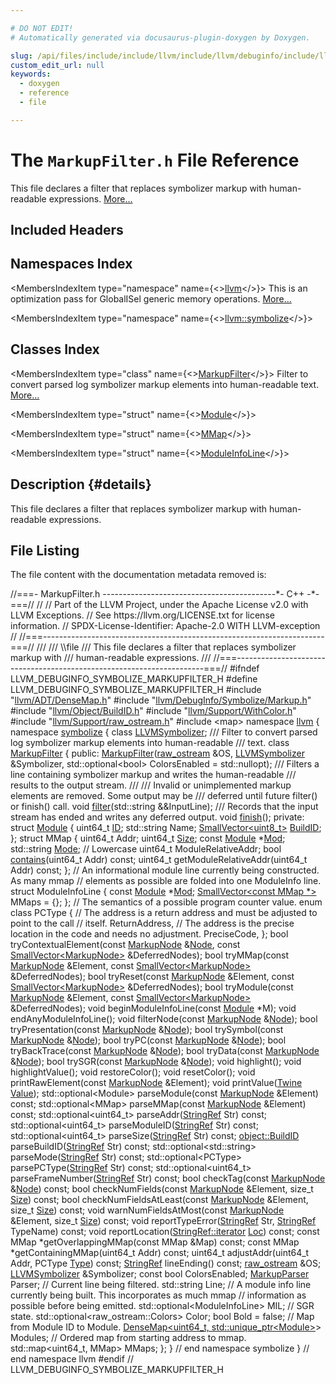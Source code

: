 ```yaml
---

# DO NOT EDIT!
# Automatically generated via docusaurus-plugin-doxygen by Doxygen.

slug: /api/files/include/include/llvm/include/llvm/debuginfo/include/llvm/debuginfo/symbolize/markupfilter-h
custom_edit_url: null
keywords:
  - doxygen
  - reference
  - file

---
```





# The `MarkupFilter.h` File Reference

<DoxygenPage pluginConfig={pluginConfig}>

This file declares a filter that replaces symbolizer markup with human-readable expressions. <a href="#details">More...</a>

## Included Headers

<IncludesList>
<IncludesListItem
  filePath="llvm/ADT/DenseMap.h"
  permalink="/docs/api/files/include/include/llvm/include/llvm/adt/densemap-h"
  isLocal="true" />
<IncludesListItem
  filePath="llvm/DebugInfo/Symbolize/Markup.h"
  permalink="/docs/api/files/include/include/llvm/include/llvm/debuginfo/include/llvm/debuginfo/symbolize/markup-h"
  isLocal="true" />
<IncludesListItem
  filePath="llvm/Object/BuildID.h"
  permalink="/docs/api/files/include/include/llvm/include/llvm/object/buildid-h"
  isLocal="true" />
<IncludesListItem
  filePath="llvm/Support/WithColor.h"
  permalink="/docs/api/files/include/include/llvm/include/llvm/support/withcolor-h"
  isLocal="true" />
<IncludesListItem
  filePath="llvm/Support/raw_ostream.h"
  permalink="/docs/api/files/include/include/llvm/include/llvm/support/raw-ostream-h"
  isLocal="true" />
<IncludesListItem
  filePath="map"
  permalink=""
  isLocal="false" />
</IncludesList>

## Namespaces Index

<MembersIndex>

<MembersIndexItem
  type="namespace"
  name={<><a href="/docs/api/namespaces/llvm">llvm</a></>}>
This is an optimization pass for GlobalISel generic memory operations. <a href="/docs/api/namespaces/llvm/#details">More...</a>
</MembersIndexItem>

<MembersIndexItem
  type="namespace"
  name={<><a href="/docs/api/namespaces/llvm/symbolize">llvm::symbolize</a></>}>
</MembersIndexItem>

</MembersIndex>

## Classes Index

<MembersIndex>

<MembersIndexItem
  type="class"
  name={<><a href="/docs/api/classes/llvm/symbolize/markupfilter">MarkupFilter</a></>}>
Filter to convert parsed log symbolizer markup elements into human-readable text. <a href="/docs/api/classes/llvm/symbolize/markupfilter/#details">More...</a>
</MembersIndexItem>

<MembersIndexItem
  type="struct"
  name={<><a href="/docs/api/structs/llvm/symbolize/markupfilter/module">Module</a></>}>
</MembersIndexItem>

<MembersIndexItem
  type="struct"
  name={<><a href="/docs/api/structs/llvm/symbolize/markupfilter/mmap">MMap</a></>}>
</MembersIndexItem>

<MembersIndexItem
  type="struct"
  name={<><a href="/docs/api/structs/llvm/symbolize/markupfilter/moduleinfoline">ModuleInfoLine</a></>}>
</MembersIndexItem>

</MembersIndex>

## Description {#details}

This file declares a filter that replaces symbolizer markup with human-readable expressions.

## File Listing

The file content with the documentation metadata removed is:

<ProgramListing>

<Link id="l00001" /><CodeLine lineNumber="1"><Highlight kind="comment">//===- MarkupFilter.h -------------------------------------------&#42;- C++ -&#42;-===//</Highlight><Highlight kind="normal"></Highlight></CodeLine>
<Link id="l00002" /><CodeLine lineNumber="2"><Highlight kind="normal"></Highlight><Highlight kind="comment">//</Highlight><Highlight kind="normal"></Highlight></CodeLine>
<Link id="l00003" /><CodeLine lineNumber="3"><Highlight kind="normal"></Highlight><Highlight kind="comment">// Part of the LLVM Project, under the Apache License v2.0 with LLVM Exceptions.</Highlight><Highlight kind="normal"></Highlight></CodeLine>
<Link id="l00004" /><CodeLine lineNumber="4"><Highlight kind="normal"></Highlight><Highlight kind="comment">// See https://llvm.org/LICENSE.txt for license information.</Highlight><Highlight kind="normal"></Highlight></CodeLine>
<Link id="l00005" /><CodeLine lineNumber="5"><Highlight kind="normal"></Highlight><Highlight kind="comment">// SPDX-License-Identifier: Apache-2.0 WITH LLVM-exception</Highlight><Highlight kind="normal"></Highlight></CodeLine>
<Link id="l00006" /><CodeLine lineNumber="6"><Highlight kind="normal"></Highlight><Highlight kind="comment">//</Highlight><Highlight kind="normal"></Highlight></CodeLine>
<Link id="l00007" /><CodeLine lineNumber="7"><Highlight kind="normal"></Highlight><Highlight kind="comment">//===----------------------------------------------------------------------===//</Highlight><Highlight kind="comment"></Highlight></CodeLine>
<Link id="l00008" /><CodeLine lineNumber="8"><Highlight kind="comment">///</Highlight></CodeLine>
<Link id="l00009" /><CodeLine lineNumber="9"><Highlight kind="comment">/// \\file</Highlight></CodeLine>
<Link id="l00010" /><CodeLine lineNumber="10"><Highlight kind="comment">/// This file declares a filter that replaces symbolizer markup with</Highlight></CodeLine>
<Link id="l00011" /><CodeLine lineNumber="11"><Highlight kind="comment">/// human-readable expressions.</Highlight></CodeLine>
<Link id="l00012" /><CodeLine lineNumber="12"><Highlight kind="comment">///</Highlight><Highlight kind="normal"></Highlight></CodeLine>
<Link id="l00013" /><CodeLine lineNumber="13"><Highlight kind="normal"></Highlight><Highlight kind="comment">//===----------------------------------------------------------------------===//</Highlight><Highlight kind="normal"></Highlight></CodeLine>
<Link id="l00014" /><CodeLine lineNumber="14"><Highlight kind="normal"></Highlight></CodeLine>
<Link id="l00015" /><CodeLine lineNumber="15"><Highlight kind="normal"></Highlight><Highlight kind="preprocessor">#ifndef LLVM&#95;DEBUGINFO&#95;SYMBOLIZE&#95;MARKUPFILTER&#95;H</Highlight><Highlight kind="normal"></Highlight></CodeLine>
<Link id="l00016" /><CodeLine lineNumber="16"><Highlight kind="normal"></Highlight><Highlight kind="preprocessor">#define LLVM&#95;DEBUGINFO&#95;SYMBOLIZE&#95;MARKUPFILTER&#95;H</Highlight><Highlight kind="normal"></Highlight></CodeLine>
<Link id="l00017" /><CodeLine lineNumber="17"><Highlight kind="normal"></Highlight></CodeLine>
<Link id="l00018" /><CodeLine lineNumber="18"><Highlight kind="normal"></Highlight><Highlight kind="preprocessor">#include &quot;<a href="/docs/api/files/include/include/llvm/include/llvm/adt/densemap-h">llvm/ADT/DenseMap.h</a>&quot;</Highlight><Highlight kind="normal"></Highlight></CodeLine>
<Link id="l00019" /><CodeLine lineNumber="19"><Highlight kind="normal"></Highlight><Highlight kind="preprocessor">#include &quot;<a href="/docs/api/files/include/include/llvm/include/llvm/debuginfo/include/llvm/debuginfo/symbolize/markup-h">llvm/DebugInfo/Symbolize/Markup.h</a>&quot;</Highlight><Highlight kind="normal"></Highlight></CodeLine>
<Link id="l00020" /><CodeLine lineNumber="20"><Highlight kind="normal"></Highlight><Highlight kind="preprocessor">#include &quot;<a href="/docs/api/files/include/include/llvm/include/llvm/object/buildid-h">llvm/Object/BuildID.h</a>&quot;</Highlight><Highlight kind="normal"></Highlight></CodeLine>
<Link id="l00021" /><CodeLine lineNumber="21"><Highlight kind="normal"></Highlight><Highlight kind="preprocessor">#include &quot;<a href="/docs/api/files/include/include/llvm/include/llvm/support/withcolor-h">llvm/Support/WithColor.h</a>&quot;</Highlight><Highlight kind="normal"></Highlight></CodeLine>
<Link id="l00022" /><CodeLine lineNumber="22"><Highlight kind="normal"></Highlight><Highlight kind="preprocessor">#include &quot;<a href="/docs/api/files/include/include/llvm/include/llvm/support/raw-ostream-h">llvm/Support/raw&#95;ostream.h</a>&quot;</Highlight><Highlight kind="normal"></Highlight></CodeLine>
<Link id="l00023" /><CodeLine lineNumber="23"><Highlight kind="normal"></Highlight><Highlight kind="preprocessor">#include &lt;map&gt;</Highlight><Highlight kind="normal"></Highlight></CodeLine>
<Link id="l00024" /><CodeLine lineNumber="24"><Highlight kind="normal"></Highlight></CodeLine>
<Link id="l00025" /><CodeLine lineNumber="25"><Highlight kind="normal"></Highlight><Highlight kind="keyword">namespace </Highlight><Highlight kind="normal"><a href="/docs/api/namespaces/llvm">llvm</a> &#123;</Highlight></CodeLine>
<Link id="l00026" /><CodeLine lineNumber="26"><Highlight kind="normal"></Highlight><Highlight kind="keyword">namespace </Highlight><Highlight kind="normal"><a href="/docs/api/namespaces/llvm/symbolize">symbolize</a> &#123;</Highlight></CodeLine>
<Link id="l00027" /><CodeLine lineNumber="27"><Highlight kind="normal"></Highlight></CodeLine>
<Link id="l00028" /><CodeLine lineNumber="28"><Highlight kind="normal"></Highlight><Highlight kind="keyword">class </Highlight><Highlight kind="normal"><a href="/docs/api/classes/llvm/symbolize/llvmsymbolizer">LLVMSymbolizer</a>;</Highlight></CodeLine>
<Link id="l00029" /><CodeLine lineNumber="29"><Highlight kind="normal"></Highlight><Highlight kind="comment"></Highlight></CodeLine>
<Link id="l00030" /><CodeLine lineNumber="30"><Highlight kind="comment">/// Filter to convert parsed log symbolizer markup elements into human-readable</Highlight></CodeLine>
<Link id="l00031" /><CodeLine lineNumber="31"><Highlight kind="comment">/// text.</Highlight><Highlight kind="normal"></Highlight></CodeLine>
<Link id="l00032" /><CodeLine lineNumber="32" lineLink="/docs/api/classes/llvm/symbolize/markupfilter"><Highlight kind="normal"></Highlight><Highlight kind="keyword">class </Highlight><Highlight kind="normal"><a href="/docs/api/classes/llvm/symbolize/markupfilter/#a1d37d608f5bec8a47865930dc481036e">MarkupFilter</a> &#123;</Highlight></CodeLine>
<Link id="l00033" /><CodeLine lineNumber="33"><Highlight kind="normal"></Highlight><Highlight kind="keyword">public</Highlight><Highlight kind="normal">:</Highlight></CodeLine>
<Link id="l00034" /><CodeLine lineNumber="34"><Highlight kind="normal">  <a href="/docs/api/classes/llvm/symbolize/markupfilter/#a1d37d608f5bec8a47865930dc481036e">MarkupFilter</a>(<a href="/docs/api/classes/llvm/raw-ostream">raw&#95;ostream</a> &amp;OS, <a href="/docs/api/classes/llvm/symbolize/llvmsymbolizer">LLVMSymbolizer</a> &amp;Symbolizer,</Highlight></CodeLine>
<Link id="l00035" /><CodeLine lineNumber="35"><Highlight kind="normal">               std::optional&lt;bool&gt; ColorsEnabled = std::nullopt);</Highlight></CodeLine>
<Link id="l00036" /><CodeLine lineNumber="36"><Highlight kind="normal"></Highlight><Highlight kind="comment"></Highlight></CodeLine>
<Link id="l00037" /><CodeLine lineNumber="37"><Highlight kind="comment">  /// Filters a line containing symbolizer markup and writes the human-readable</Highlight></CodeLine>
<Link id="l00038" /><CodeLine lineNumber="38"><Highlight kind="comment">  /// results to the output stream.</Highlight></CodeLine>
<Link id="l00039" /><CodeLine lineNumber="39"><Highlight kind="comment">  ///</Highlight></CodeLine>
<Link id="l00040" /><CodeLine lineNumber="40"><Highlight kind="comment">  /// Invalid or unimplemented markup elements are removed. Some output may be</Highlight></CodeLine>
<Link id="l00041" /><CodeLine lineNumber="41"><Highlight kind="comment">  /// deferred until future filter() or finish() call.</Highlight><Highlight kind="normal"></Highlight></CodeLine>
<Link id="l00042" /><CodeLine lineNumber="42"><Highlight kind="normal">  </Highlight><Highlight kind="keywordtype">void</Highlight><Highlight kind="normal"> <a href="/docs/api/classes/llvm/symbolize/markupfilter/#ae17194d7c43b1fa4e468363cb9473021">filter</a>(std::string &amp;&amp;InputLine);</Highlight></CodeLine>
<Link id="l00043" /><CodeLine lineNumber="43"><Highlight kind="normal"></Highlight><Highlight kind="comment"></Highlight></CodeLine>
<Link id="l00044" /><CodeLine lineNumber="44"><Highlight kind="comment">  /// Records that the input stream has ended and writes any deferred output.</Highlight><Highlight kind="normal"></Highlight></CodeLine>
<Link id="l00045" /><CodeLine lineNumber="45"><Highlight kind="normal">  </Highlight><Highlight kind="keywordtype">void</Highlight><Highlight kind="normal"> <a href="/docs/api/classes/llvm/symbolize/markupfilter/#ae4d58be2ab3e5166ba5447ed90271d8a">finish</a>();</Highlight></CodeLine>
<Link id="l00046" /><CodeLine lineNumber="46"><Highlight kind="normal"></Highlight></CodeLine>
<Link id="l00047" /><CodeLine lineNumber="47"><Highlight kind="normal"></Highlight><Highlight kind="keyword">private</Highlight><Highlight kind="normal">:</Highlight></CodeLine>
<Link id="l00048" /><CodeLine lineNumber="48"><Highlight kind="normal">  </Highlight><Highlight kind="keyword">struct </Highlight><Highlight kind="normal"><a href="/docs/api/classes/llvm/module">Module</a> &#123;</Highlight></CodeLine>
<Link id="l00049" /><CodeLine lineNumber="49"><Highlight kind="normal">    uint64&#95;t <a href="/docs/api/namespaces/llvm/callingconv/#abdf8cf606905c10634e831390981b0ed">ID</a>;</Highlight></CodeLine>
<Link id="l00050" /><CodeLine lineNumber="50"><Highlight kind="normal">    std::string Name;</Highlight></CodeLine>
<Link id="l00051" /><CodeLine lineNumber="51"><Highlight kind="normal">    <a href="/docs/api/classes/llvm/smallvector">SmallVector&lt;uint8&#95;t&gt;</a> <a href="/docs/api/namespaces/llvm/object/#a4304894bcf353bce5ba4d3dd7ff534d7">BuildID</a>;</Highlight></CodeLine>
<Link id="l00052" /><CodeLine lineNumber="52"><Highlight kind="normal">  &#125;;</Highlight></CodeLine>
<Link id="l00053" /><CodeLine lineNumber="53"><Highlight kind="normal"></Highlight></CodeLine>
<Link id="l00054" /><CodeLine lineNumber="54"><Highlight kind="normal">  </Highlight><Highlight kind="keyword">struct </Highlight><Highlight kind="normal">MMap &#123;</Highlight></CodeLine>
<Link id="l00055" /><CodeLine lineNumber="55"><Highlight kind="normal">    uint64&#95;t Addr;</Highlight></CodeLine>
<Link id="l00056" /><CodeLine lineNumber="56"><Highlight kind="normal">    uint64&#95;t <a href="/docs/api/files/lib/lib/analysis/inlineorder-cpp/#a7ee6f0cb51c3b9056199e9a0001fe8c3a6f6cb72d544962fa333e2e34ce64f719">Size</a>;</Highlight></CodeLine>
<Link id="l00057" /><CodeLine lineNumber="57"><Highlight kind="normal">    </Highlight><Highlight kind="keyword">const</Highlight><Highlight kind="normal"> <a href="/docs/api/classes/llvm/module">Module</a> &#42;<a href="/docs/api/namespaces/llvm/#a9db8c44b250b90e3ab7e4d144e7c9c2ea7aeb0277500c86e4aa6bd23f9a737942">Mod</a>;</Highlight></CodeLine>
<Link id="l00058" /><CodeLine lineNumber="58"><Highlight kind="normal">    std::string <a href="/docs/api/files/lib/lib/codegen/regallocevictionadvisor-cpp/#aef71c4b21823f236e70cc6d62375adcd">Mode</a>; </Highlight><Highlight kind="comment">// Lowercase</Highlight><Highlight kind="normal"></Highlight></CodeLine>
<Link id="l00059" /><CodeLine lineNumber="59"><Highlight kind="normal">    uint64&#95;t ModuleRelativeAddr;</Highlight></CodeLine>
<Link id="l00060" /><CodeLine lineNumber="60"><Highlight kind="normal"></Highlight></CodeLine>
<Link id="l00061" /><CodeLine lineNumber="61"><Highlight kind="normal">    </Highlight><Highlight kind="keywordtype">bool</Highlight><Highlight kind="normal"> <a href="/docs/api/files/lib/lib/sandboxir/value-cpp/#a34433c37334a1cde3d58cde3099257dd">contains</a>(uint64&#95;t Addr) </Highlight><Highlight kind="keyword">const</Highlight><Highlight kind="normal">;</Highlight></CodeLine>
<Link id="l00062" /><CodeLine lineNumber="62"><Highlight kind="normal">    uint64&#95;t getModuleRelativeAddr(uint64&#95;t Addr) </Highlight><Highlight kind="keyword">const</Highlight><Highlight kind="normal">;</Highlight></CodeLine>
<Link id="l00063" /><CodeLine lineNumber="63"><Highlight kind="normal">  &#125;;</Highlight></CodeLine>
<Link id="l00064" /><CodeLine lineNumber="64"><Highlight kind="normal"></Highlight></CodeLine>
<Link id="l00065" /><CodeLine lineNumber="65"><Highlight kind="normal">  </Highlight><Highlight kind="comment">// An informational module line currently being constructed. As many mmap</Highlight><Highlight kind="normal"></Highlight></CodeLine>
<Link id="l00066" /><CodeLine lineNumber="66"><Highlight kind="normal">  </Highlight><Highlight kind="comment">// elements as possible are folded into one ModuleInfo line.</Highlight><Highlight kind="normal"></Highlight></CodeLine>
<Link id="l00067" /><CodeLine lineNumber="67"><Highlight kind="normal">  </Highlight><Highlight kind="keyword">struct </Highlight><Highlight kind="normal">ModuleInfoLine &#123;</Highlight></CodeLine>
<Link id="l00068" /><CodeLine lineNumber="68"><Highlight kind="normal">    </Highlight><Highlight kind="keyword">const</Highlight><Highlight kind="normal"> <a href="/docs/api/classes/llvm/module">Module</a> &#42;<a href="/docs/api/namespaces/llvm/#a9db8c44b250b90e3ab7e4d144e7c9c2ea7aeb0277500c86e4aa6bd23f9a737942">Mod</a>;</Highlight></CodeLine>
<Link id="l00069" /><CodeLine lineNumber="69"><Highlight kind="normal"></Highlight></CodeLine>
<Link id="l00070" /><CodeLine lineNumber="70"><Highlight kind="normal">    <a href="/docs/api/classes/llvm/smallvector">SmallVector&lt;const MMap &#42;&gt;</a> MMaps = &#123;&#125;;</Highlight></CodeLine>
<Link id="l00071" /><CodeLine lineNumber="71"><Highlight kind="normal">  &#125;;</Highlight></CodeLine>
<Link id="l00072" /><CodeLine lineNumber="72"><Highlight kind="normal"></Highlight></CodeLine>
<Link id="l00073" /><CodeLine lineNumber="73"><Highlight kind="normal">  </Highlight><Highlight kind="comment">// The semantics of a possible program counter value.</Highlight><Highlight kind="normal"></Highlight></CodeLine>
<Link id="l00074" /><CodeLine lineNumber="74"><Highlight kind="normal">  </Highlight><Highlight kind="keyword">enum class</Highlight><Highlight kind="normal"> PCType &#123;</Highlight></CodeLine>
<Link id="l00075" /><CodeLine lineNumber="75"><Highlight kind="normal">    </Highlight><Highlight kind="comment">// The address is a return address and must be adjusted to point to the call</Highlight><Highlight kind="normal"></Highlight></CodeLine>
<Link id="l00076" /><CodeLine lineNumber="76"><Highlight kind="normal">    </Highlight><Highlight kind="comment">// itself.</Highlight><Highlight kind="normal"></Highlight></CodeLine>
<Link id="l00077" /><CodeLine lineNumber="77"><Highlight kind="normal">    ReturnAddress,</Highlight></CodeLine>
<Link id="l00078" /><CodeLine lineNumber="78"><Highlight kind="normal">    </Highlight><Highlight kind="comment">// The address is the precise location in the code and needs no adjustment.</Highlight><Highlight kind="normal"></Highlight></CodeLine>
<Link id="l00079" /><CodeLine lineNumber="79"><Highlight kind="normal">    PreciseCode,</Highlight></CodeLine>
<Link id="l00080" /><CodeLine lineNumber="80"><Highlight kind="normal">  &#125;;</Highlight></CodeLine>
<Link id="l00081" /><CodeLine lineNumber="81"><Highlight kind="normal"></Highlight></CodeLine>
<Link id="l00082" /><CodeLine lineNumber="82"><Highlight kind="normal">  </Highlight><Highlight kind="keywordtype">bool</Highlight><Highlight kind="normal"> tryContextualElement(</Highlight><Highlight kind="keyword">const</Highlight><Highlight kind="normal"> <a href="/docs/api/structs/llvm/symbolize/markupnode">MarkupNode</a> &amp;<a href="/docs/api/classes/node">Node</a>,</Highlight></CodeLine>
<Link id="l00083" /><CodeLine lineNumber="83"><Highlight kind="normal">                            </Highlight><Highlight kind="keyword">const</Highlight><Highlight kind="normal"> <a href="/docs/api/classes/llvm/smallvector">SmallVector&lt;MarkupNode&gt;</a> &amp;DeferredNodes);</Highlight></CodeLine>
<Link id="l00084" /><CodeLine lineNumber="84"><Highlight kind="normal">  </Highlight><Highlight kind="keywordtype">bool</Highlight><Highlight kind="normal"> tryMMap(</Highlight><Highlight kind="keyword">const</Highlight><Highlight kind="normal"> <a href="/docs/api/structs/llvm/symbolize/markupnode">MarkupNode</a> &amp;Element,</Highlight></CodeLine>
<Link id="l00085" /><CodeLine lineNumber="85"><Highlight kind="normal">               </Highlight><Highlight kind="keyword">const</Highlight><Highlight kind="normal"> <a href="/docs/api/classes/llvm/smallvector">SmallVector&lt;MarkupNode&gt;</a> &amp;DeferredNodes);</Highlight></CodeLine>
<Link id="l00086" /><CodeLine lineNumber="86"><Highlight kind="normal">  </Highlight><Highlight kind="keywordtype">bool</Highlight><Highlight kind="normal"> tryReset(</Highlight><Highlight kind="keyword">const</Highlight><Highlight kind="normal"> <a href="/docs/api/structs/llvm/symbolize/markupnode">MarkupNode</a> &amp;Element,</Highlight></CodeLine>
<Link id="l00087" /><CodeLine lineNumber="87"><Highlight kind="normal">                </Highlight><Highlight kind="keyword">const</Highlight><Highlight kind="normal"> <a href="/docs/api/classes/llvm/smallvector">SmallVector&lt;MarkupNode&gt;</a> &amp;DeferredNodes);</Highlight></CodeLine>
<Link id="l00088" /><CodeLine lineNumber="88"><Highlight kind="normal">  </Highlight><Highlight kind="keywordtype">bool</Highlight><Highlight kind="normal"> tryModule(</Highlight><Highlight kind="keyword">const</Highlight><Highlight kind="normal"> <a href="/docs/api/structs/llvm/symbolize/markupnode">MarkupNode</a> &amp;Element,</Highlight></CodeLine>
<Link id="l00089" /><CodeLine lineNumber="89"><Highlight kind="normal">                 </Highlight><Highlight kind="keyword">const</Highlight><Highlight kind="normal"> <a href="/docs/api/classes/llvm/smallvector">SmallVector&lt;MarkupNode&gt;</a> &amp;DeferredNodes);</Highlight></CodeLine>
<Link id="l00090" /><CodeLine lineNumber="90"><Highlight kind="normal"></Highlight></CodeLine>
<Link id="l00091" /><CodeLine lineNumber="91"><Highlight kind="normal">  </Highlight><Highlight kind="keywordtype">void</Highlight><Highlight kind="normal"> beginModuleInfoLine(</Highlight><Highlight kind="keyword">const</Highlight><Highlight kind="normal"> <a href="/docs/api/classes/llvm/module">Module</a> &#42;M);</Highlight></CodeLine>
<Link id="l00092" /><CodeLine lineNumber="92"><Highlight kind="normal">  </Highlight><Highlight kind="keywordtype">void</Highlight><Highlight kind="normal"> endAnyModuleInfoLine();</Highlight></CodeLine>
<Link id="l00093" /><CodeLine lineNumber="93"><Highlight kind="normal"></Highlight></CodeLine>
<Link id="l00094" /><CodeLine lineNumber="94"><Highlight kind="normal">  </Highlight><Highlight kind="keywordtype">void</Highlight><Highlight kind="normal"> filterNode(</Highlight><Highlight kind="keyword">const</Highlight><Highlight kind="normal"> <a href="/docs/api/structs/llvm/symbolize/markupnode">MarkupNode</a> &amp;<a href="/docs/api/classes/node">Node</a>);</Highlight></CodeLine>
<Link id="l00095" /><CodeLine lineNumber="95"><Highlight kind="normal"></Highlight></CodeLine>
<Link id="l00096" /><CodeLine lineNumber="96"><Highlight kind="normal">  </Highlight><Highlight kind="keywordtype">bool</Highlight><Highlight kind="normal"> tryPresentation(</Highlight><Highlight kind="keyword">const</Highlight><Highlight kind="normal"> <a href="/docs/api/structs/llvm/symbolize/markupnode">MarkupNode</a> &amp;<a href="/docs/api/classes/node">Node</a>);</Highlight></CodeLine>
<Link id="l00097" /><CodeLine lineNumber="97"><Highlight kind="normal">  </Highlight><Highlight kind="keywordtype">bool</Highlight><Highlight kind="normal"> trySymbol(</Highlight><Highlight kind="keyword">const</Highlight><Highlight kind="normal"> <a href="/docs/api/structs/llvm/symbolize/markupnode">MarkupNode</a> &amp;<a href="/docs/api/classes/node">Node</a>);</Highlight></CodeLine>
<Link id="l00098" /><CodeLine lineNumber="98"><Highlight kind="normal">  </Highlight><Highlight kind="keywordtype">bool</Highlight><Highlight kind="normal"> tryPC(</Highlight><Highlight kind="keyword">const</Highlight><Highlight kind="normal"> <a href="/docs/api/structs/llvm/symbolize/markupnode">MarkupNode</a> &amp;<a href="/docs/api/classes/node">Node</a>);</Highlight></CodeLine>
<Link id="l00099" /><CodeLine lineNumber="99"><Highlight kind="normal">  </Highlight><Highlight kind="keywordtype">bool</Highlight><Highlight kind="normal"> tryBackTrace(</Highlight><Highlight kind="keyword">const</Highlight><Highlight kind="normal"> <a href="/docs/api/structs/llvm/symbolize/markupnode">MarkupNode</a> &amp;<a href="/docs/api/classes/node">Node</a>);</Highlight></CodeLine>
<Link id="l00100" /><CodeLine lineNumber="100"><Highlight kind="normal">  </Highlight><Highlight kind="keywordtype">bool</Highlight><Highlight kind="normal"> tryData(</Highlight><Highlight kind="keyword">const</Highlight><Highlight kind="normal"> <a href="/docs/api/structs/llvm/symbolize/markupnode">MarkupNode</a> &amp;<a href="/docs/api/classes/node">Node</a>);</Highlight></CodeLine>
<Link id="l00101" /><CodeLine lineNumber="101"><Highlight kind="normal"></Highlight></CodeLine>
<Link id="l00102" /><CodeLine lineNumber="102"><Highlight kind="normal">  </Highlight><Highlight kind="keywordtype">bool</Highlight><Highlight kind="normal"> trySGR(</Highlight><Highlight kind="keyword">const</Highlight><Highlight kind="normal"> <a href="/docs/api/structs/llvm/symbolize/markupnode">MarkupNode</a> &amp;<a href="/docs/api/classes/node">Node</a>);</Highlight></CodeLine>
<Link id="l00103" /><CodeLine lineNumber="103"><Highlight kind="normal"></Highlight></CodeLine>
<Link id="l00104" /><CodeLine lineNumber="104"><Highlight kind="normal">  </Highlight><Highlight kind="keywordtype">void</Highlight><Highlight kind="normal"> highlight();</Highlight></CodeLine>
<Link id="l00105" /><CodeLine lineNumber="105"><Highlight kind="normal">  </Highlight><Highlight kind="keywordtype">void</Highlight><Highlight kind="normal"> highlightValue();</Highlight></CodeLine>
<Link id="l00106" /><CodeLine lineNumber="106"><Highlight kind="normal">  </Highlight><Highlight kind="keywordtype">void</Highlight><Highlight kind="normal"> restoreColor();</Highlight></CodeLine>
<Link id="l00107" /><CodeLine lineNumber="107"><Highlight kind="normal">  </Highlight><Highlight kind="keywordtype">void</Highlight><Highlight kind="normal"> resetColor();</Highlight></CodeLine>
<Link id="l00108" /><CodeLine lineNumber="108"><Highlight kind="normal"></Highlight></CodeLine>
<Link id="l00109" /><CodeLine lineNumber="109"><Highlight kind="normal">  </Highlight><Highlight kind="keywordtype">void</Highlight><Highlight kind="normal"> printRawElement(</Highlight><Highlight kind="keyword">const</Highlight><Highlight kind="normal"> <a href="/docs/api/structs/llvm/symbolize/markupnode">MarkupNode</a> &amp;Element);</Highlight></CodeLine>
<Link id="l00110" /><CodeLine lineNumber="110"><Highlight kind="normal">  </Highlight><Highlight kind="keywordtype">void</Highlight><Highlight kind="normal"> printValue(<a href="/docs/api/classes/llvm/twine">Twine</a> <a href="/docs/api/classes/llvm/value">Value</a>);</Highlight></CodeLine>
<Link id="l00111" /><CodeLine lineNumber="111"><Highlight kind="normal"></Highlight></CodeLine>
<Link id="l00112" /><CodeLine lineNumber="112"><Highlight kind="normal">  std::optional&lt;Module&gt; parseModule(</Highlight><Highlight kind="keyword">const</Highlight><Highlight kind="normal"> <a href="/docs/api/structs/llvm/symbolize/markupnode">MarkupNode</a> &amp;Element) </Highlight><Highlight kind="keyword">const</Highlight><Highlight kind="normal">;</Highlight></CodeLine>
<Link id="l00113" /><CodeLine lineNumber="113"><Highlight kind="normal">  std::optional&lt;MMap&gt; parseMMap(</Highlight><Highlight kind="keyword">const</Highlight><Highlight kind="normal"> <a href="/docs/api/structs/llvm/symbolize/markupnode">MarkupNode</a> &amp;Element) </Highlight><Highlight kind="keyword">const</Highlight><Highlight kind="normal">;</Highlight></CodeLine>
<Link id="l00114" /><CodeLine lineNumber="114"><Highlight kind="normal"></Highlight></CodeLine>
<Link id="l00115" /><CodeLine lineNumber="115"><Highlight kind="normal">  std::optional&lt;uint64&#95;t&gt; parseAddr(<a href="/docs/api/classes/llvm/stringref">StringRef</a> Str) </Highlight><Highlight kind="keyword">const</Highlight><Highlight kind="normal">;</Highlight></CodeLine>
<Link id="l00116" /><CodeLine lineNumber="116"><Highlight kind="normal">  std::optional&lt;uint64&#95;t&gt; parseModuleID(<a href="/docs/api/classes/llvm/stringref">StringRef</a> Str) </Highlight><Highlight kind="keyword">const</Highlight><Highlight kind="normal">;</Highlight></CodeLine>
<Link id="l00117" /><CodeLine lineNumber="117"><Highlight kind="normal">  std::optional&lt;uint64&#95;t&gt; parseSize(<a href="/docs/api/classes/llvm/stringref">StringRef</a> Str) </Highlight><Highlight kind="keyword">const</Highlight><Highlight kind="normal">;</Highlight></CodeLine>
<Link id="l00118" /><CodeLine lineNumber="118"><Highlight kind="normal">  <a href="/docs/api/namespaces/llvm/object/#a4304894bcf353bce5ba4d3dd7ff534d7">object::BuildID</a> parseBuildID(<a href="/docs/api/classes/llvm/stringref">StringRef</a> Str) </Highlight><Highlight kind="keyword">const</Highlight><Highlight kind="normal">;</Highlight></CodeLine>
<Link id="l00119" /><CodeLine lineNumber="119"><Highlight kind="normal">  std::optional&lt;std::string&gt; parseMode(<a href="/docs/api/classes/llvm/stringref">StringRef</a> Str) </Highlight><Highlight kind="keyword">const</Highlight><Highlight kind="normal">;</Highlight></CodeLine>
<Link id="l00120" /><CodeLine lineNumber="120"><Highlight kind="normal">  std::optional&lt;PCType&gt; parsePCType(<a href="/docs/api/classes/llvm/stringref">StringRef</a> Str) </Highlight><Highlight kind="keyword">const</Highlight><Highlight kind="normal">;</Highlight></CodeLine>
<Link id="l00121" /><CodeLine lineNumber="121"><Highlight kind="normal">  std::optional&lt;uint64&#95;t&gt; parseFrameNumber(<a href="/docs/api/classes/llvm/stringref">StringRef</a> Str) </Highlight><Highlight kind="keyword">const</Highlight><Highlight kind="normal">;</Highlight></CodeLine>
<Link id="l00122" /><CodeLine lineNumber="122"><Highlight kind="normal"></Highlight></CodeLine>
<Link id="l00123" /><CodeLine lineNumber="123"><Highlight kind="normal">  </Highlight><Highlight kind="keywordtype">bool</Highlight><Highlight kind="normal"> checkTag(</Highlight><Highlight kind="keyword">const</Highlight><Highlight kind="normal"> <a href="/docs/api/structs/llvm/symbolize/markupnode">MarkupNode</a> &amp;<a href="/docs/api/classes/node">Node</a>) </Highlight><Highlight kind="keyword">const</Highlight><Highlight kind="normal">;</Highlight></CodeLine>
<Link id="l00124" /><CodeLine lineNumber="124"><Highlight kind="normal">  </Highlight><Highlight kind="keywordtype">bool</Highlight><Highlight kind="normal"> checkNumFields(</Highlight><Highlight kind="keyword">const</Highlight><Highlight kind="normal"> <a href="/docs/api/structs/llvm/symbolize/markupnode">MarkupNode</a> &amp;Element, </Highlight><Highlight kind="keywordtype">size&#95;t</Highlight><Highlight kind="normal"> <a href="/docs/api/files/lib/lib/analysis/inlineorder-cpp/#a7ee6f0cb51c3b9056199e9a0001fe8c3a6f6cb72d544962fa333e2e34ce64f719">Size</a>) </Highlight><Highlight kind="keyword">const</Highlight><Highlight kind="normal">;</Highlight></CodeLine>
<Link id="l00125" /><CodeLine lineNumber="125"><Highlight kind="normal">  </Highlight><Highlight kind="keywordtype">bool</Highlight><Highlight kind="normal"> checkNumFieldsAtLeast(</Highlight><Highlight kind="keyword">const</Highlight><Highlight kind="normal"> <a href="/docs/api/structs/llvm/symbolize/markupnode">MarkupNode</a> &amp;Element, </Highlight><Highlight kind="keywordtype">size&#95;t</Highlight><Highlight kind="normal"> <a href="/docs/api/files/lib/lib/analysis/inlineorder-cpp/#a7ee6f0cb51c3b9056199e9a0001fe8c3a6f6cb72d544962fa333e2e34ce64f719">Size</a>) </Highlight><Highlight kind="keyword">const</Highlight><Highlight kind="normal">;</Highlight></CodeLine>
<Link id="l00126" /><CodeLine lineNumber="126"><Highlight kind="normal">  </Highlight><Highlight kind="keywordtype">void</Highlight><Highlight kind="normal"> warnNumFieldsAtMost(</Highlight><Highlight kind="keyword">const</Highlight><Highlight kind="normal"> <a href="/docs/api/structs/llvm/symbolize/markupnode">MarkupNode</a> &amp;Element, </Highlight><Highlight kind="keywordtype">size&#95;t</Highlight><Highlight kind="normal"> <a href="/docs/api/files/lib/lib/analysis/inlineorder-cpp/#a7ee6f0cb51c3b9056199e9a0001fe8c3a6f6cb72d544962fa333e2e34ce64f719">Size</a>) </Highlight><Highlight kind="keyword">const</Highlight><Highlight kind="normal">;</Highlight></CodeLine>
<Link id="l00127" /><CodeLine lineNumber="127"><Highlight kind="normal"></Highlight></CodeLine>
<Link id="l00128" /><CodeLine lineNumber="128"><Highlight kind="normal">  </Highlight><Highlight kind="keywordtype">void</Highlight><Highlight kind="normal"> reportTypeError(<a href="/docs/api/classes/llvm/stringref">StringRef</a> Str, <a href="/docs/api/classes/llvm/stringref">StringRef</a> TypeName) </Highlight><Highlight kind="keyword">const</Highlight><Highlight kind="normal">;</Highlight></CodeLine>
<Link id="l00129" /><CodeLine lineNumber="129"><Highlight kind="normal">  </Highlight><Highlight kind="keywordtype">void</Highlight><Highlight kind="normal"> reportLocation(<a href="/docs/api/classes/llvm/stringref/#a20d37563688a61a452fb26e317e37308">StringRef::iterator</a> <a href="/docs/api/namespaces/llvm/loc">Loc</a>) </Highlight><Highlight kind="keyword">const</Highlight><Highlight kind="normal">;</Highlight></CodeLine>
<Link id="l00130" /><CodeLine lineNumber="130"><Highlight kind="normal"></Highlight></CodeLine>
<Link id="l00131" /><CodeLine lineNumber="131"><Highlight kind="normal">  </Highlight><Highlight kind="keyword">const</Highlight><Highlight kind="normal"> MMap &#42;getOverlappingMMap(</Highlight><Highlight kind="keyword">const</Highlight><Highlight kind="normal"> MMap &amp;Map) </Highlight><Highlight kind="keyword">const</Highlight><Highlight kind="normal">;</Highlight></CodeLine>
<Link id="l00132" /><CodeLine lineNumber="132"><Highlight kind="normal">  </Highlight><Highlight kind="keyword">const</Highlight><Highlight kind="normal"> MMap &#42;getContainingMMap(uint64&#95;t Addr) </Highlight><Highlight kind="keyword">const</Highlight><Highlight kind="normal">;</Highlight></CodeLine>
<Link id="l00133" /><CodeLine lineNumber="133"><Highlight kind="normal"></Highlight></CodeLine>
<Link id="l00134" /><CodeLine lineNumber="134"><Highlight kind="normal">  uint64&#95;t adjustAddr(uint64&#95;t Addr, PCType <a href="/docs/api/classes/llvm/type">Type</a>) </Highlight><Highlight kind="keyword">const</Highlight><Highlight kind="normal">;</Highlight></CodeLine>
<Link id="l00135" /><CodeLine lineNumber="135"><Highlight kind="normal"></Highlight></CodeLine>
<Link id="l00136" /><CodeLine lineNumber="136"><Highlight kind="normal">  <a href="/docs/api/classes/llvm/stringref">StringRef</a> lineEnding() </Highlight><Highlight kind="keyword">const</Highlight><Highlight kind="normal">;</Highlight></CodeLine>
<Link id="l00137" /><CodeLine lineNumber="137"><Highlight kind="normal"></Highlight></CodeLine>
<Link id="l00138" /><CodeLine lineNumber="138"><Highlight kind="normal">  <a href="/docs/api/classes/llvm/raw-ostream">raw&#95;ostream</a> &amp;OS;</Highlight></CodeLine>
<Link id="l00139" /><CodeLine lineNumber="139"><Highlight kind="normal">  <a href="/docs/api/classes/llvm/symbolize/llvmsymbolizer">LLVMSymbolizer</a> &amp;Symbolizer;</Highlight></CodeLine>
<Link id="l00140" /><CodeLine lineNumber="140"><Highlight kind="normal">  </Highlight><Highlight kind="keyword">const</Highlight><Highlight kind="normal"> </Highlight><Highlight kind="keywordtype">bool</Highlight><Highlight kind="normal"> ColorsEnabled;</Highlight></CodeLine>
<Link id="l00141" /><CodeLine lineNumber="141"><Highlight kind="normal"></Highlight></CodeLine>
<Link id="l00142" /><CodeLine lineNumber="142"><Highlight kind="normal">  <a href="/docs/api/classes/llvm/symbolize/markupparser">MarkupParser</a> Parser;</Highlight></CodeLine>
<Link id="l00143" /><CodeLine lineNumber="143"><Highlight kind="normal"></Highlight></CodeLine>
<Link id="l00144" /><CodeLine lineNumber="144"><Highlight kind="normal">  </Highlight><Highlight kind="comment">// Current line being filtered.</Highlight><Highlight kind="normal"></Highlight></CodeLine>
<Link id="l00145" /><CodeLine lineNumber="145"><Highlight kind="normal">  std::string Line;</Highlight></CodeLine>
<Link id="l00146" /><CodeLine lineNumber="146"><Highlight kind="normal"></Highlight></CodeLine>
<Link id="l00147" /><CodeLine lineNumber="147"><Highlight kind="normal">  </Highlight><Highlight kind="comment">// A module info line currently being built. This incorporates as much mmap</Highlight><Highlight kind="normal"></Highlight></CodeLine>
<Link id="l00148" /><CodeLine lineNumber="148"><Highlight kind="normal">  </Highlight><Highlight kind="comment">// information as possible before being emitted.</Highlight><Highlight kind="normal"></Highlight></CodeLine>
<Link id="l00149" /><CodeLine lineNumber="149"><Highlight kind="normal">  std::optional&lt;ModuleInfoLine&gt; MIL;</Highlight></CodeLine>
<Link id="l00150" /><CodeLine lineNumber="150"><Highlight kind="normal"></Highlight></CodeLine>
<Link id="l00151" /><CodeLine lineNumber="151"><Highlight kind="normal">  </Highlight><Highlight kind="comment">// SGR state.</Highlight><Highlight kind="normal"></Highlight></CodeLine>
<Link id="l00152" /><CodeLine lineNumber="152"><Highlight kind="normal">  std::optional&lt;raw&#95;ostream::Colors&gt; Color;</Highlight></CodeLine>
<Link id="l00153" /><CodeLine lineNumber="153"><Highlight kind="normal">  </Highlight><Highlight kind="keywordtype">bool</Highlight><Highlight kind="normal"> Bold = </Highlight><Highlight kind="keyword">false</Highlight><Highlight kind="normal">;</Highlight></CodeLine>
<Link id="l00154" /><CodeLine lineNumber="154"><Highlight kind="normal"></Highlight></CodeLine>
<Link id="l00155" /><CodeLine lineNumber="155"><Highlight kind="normal">  </Highlight><Highlight kind="comment">// Map from Module ID to Module.</Highlight><Highlight kind="normal"></Highlight></CodeLine>
<Link id="l00156" /><CodeLine lineNumber="156"><Highlight kind="normal">  <a href="/docs/api/classes/llvm/densemap">DenseMap&lt;uint64&#95;t, std::unique&#95;ptr&lt;Module&gt;</a>&gt; Modules;</Highlight></CodeLine>
<Link id="l00157" /><CodeLine lineNumber="157"><Highlight kind="normal"></Highlight></CodeLine>
<Link id="l00158" /><CodeLine lineNumber="158"><Highlight kind="normal">  </Highlight><Highlight kind="comment">// Ordered map from starting address to mmap.</Highlight><Highlight kind="normal"></Highlight></CodeLine>
<Link id="l00159" /><CodeLine lineNumber="159"><Highlight kind="normal">  std::map&lt;uint64&#95;t, MMap&gt; MMaps;</Highlight></CodeLine>
<Link id="l00160" /><CodeLine lineNumber="160"><Highlight kind="normal">&#125;;</Highlight></CodeLine>
<Link id="l00161" /><CodeLine lineNumber="161"><Highlight kind="normal"></Highlight></CodeLine>
<Link id="l00162" /><CodeLine lineNumber="162"><Highlight kind="normal">&#125; </Highlight><Highlight kind="comment">// end namespace symbolize</Highlight><Highlight kind="normal"></Highlight></CodeLine>
<Link id="l00163" /><CodeLine lineNumber="163"><Highlight kind="normal">&#125; </Highlight><Highlight kind="comment">// end namespace llvm</Highlight><Highlight kind="normal"></Highlight></CodeLine>
<Link id="l00164" /><CodeLine lineNumber="164"><Highlight kind="normal"></Highlight></CodeLine>
<Link id="l00165" /><CodeLine lineNumber="165"><Highlight kind="normal"></Highlight><Highlight kind="preprocessor">#endif </Highlight><Highlight kind="comment">// LLVM&#95;DEBUGINFO&#95;SYMBOLIZE&#95;MARKUPFILTER&#95;H</Highlight><Highlight kind="normal"></Highlight></CodeLine>

</ProgramListing>

</DoxygenPage>
